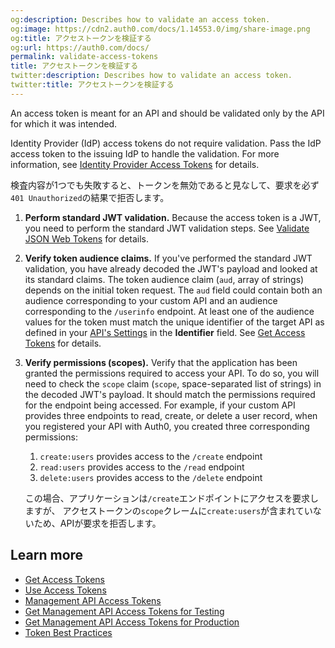 ```yaml
---
og:description: Describes how to validate an access token.
og:image: https://cdn2.auth0.com/docs/1.14553.0/img/share-image.png
og:title: アクセストークンを検証する
og:url: https://auth0.com/docs/
permalink: validate-access-tokens
title: アクセストークンを検証する
twitter:description: Describes how to validate an access token.
twitter:title: アクセストークンを検証する
---
```


An <Tooltip tip="Access Token: Authorization credential, in the form of an opaque string or JWT, used to access an API." cta="View Glossary" href="/docs/glossary?term=access+token">access token</Tooltip> is meant for an API and should be validated only by the API for which it was intended.

<Callout icon="file-lines" color="#0EA5E9" iconType="regular">

Identity Provider (IdP) access tokens do not require validation. Pass the IdP access token to the issuing IdP to handle the validation. For more information, see [Identity Provider Access Tokens](/docs/secure/tokens/access-tokens/identity-provider-access-tokens) for details.

</Callout>

検査内容が1つでも失敗すると、トークンを無効であると見なして、要求を必ず`401 Unauthorized`の結果で拒否します。

1. **Perform standard JWT validation.** Because the access token is a JWT, you need to perform the standard JWT validation steps. See [Validate JSON Web Tokens](/docs/secure/tokens/json-web-tokens/validate-json-web-tokens) for details.
2. **Verify token audience claims.** If you've performed the standard JWT validation, you have already decoded the JWT's payload and looked at its standard claims. The token audience claim (`aud`, array of strings) depends on the initial token request. The `aud` field could contain both an audience corresponding to your custom API and an audience corresponding to the `/userinfo` endpoint. At least one of the audience values for the token must match the unique identifier of the target API as defined in your [API's Settings](https://manage.auth0.com/#/apis) in the **Identifier** field. See [Get Access Tokens](/docs/secure/tokens/access-tokens/get-access-tokens) for details.
3. **Verify permissions (scopes).** Verify that the application has been granted the permissions required to access your API. To do so, you will need to check the `scope` claim (`scope`, space-separated list of strings) in the decoded JWT's payload. It should match the permissions required for the endpoint being accessed. For example, if your custom API provides three endpoints to read, create, or delete a user record, when you registered your API with Auth0, you created three corresponding permissions:

   1. `create:users` provides access to the `/create` endpoint
   2. `read:users` provides access to the `/read` endpoint
   3. `delete:users` provides access to the `/delete` endpoint

   この場合、アプリケーションは`/create`エンドポイントにアクセスを要求しますが、 アクセストークンの`scope`クレームに`create:users`が含まれていないため、APIが要求を拒否します。

## Learn more

* [Get Access Tokens](/docs/secure/tokens/access-tokens/get-access-tokens)
* [Use Access Tokens](/docs/secure/tokens/access-tokens/use-access-tokens)
* [Management API Access Tokens](/docs/secure/tokens/access-tokens/management-api-access-tokens)
* [Get Management API Access Tokens for Testing](/docs/secure/tokens/access-tokens/management-api-access-tokens/get-management-api-access-tokens-for-testing)
* [Get Management API Access Tokens for Production](/docs/secure/tokens/access-tokens/management-api-access-tokens/get-management-api-access-tokens-for-production)
* [Token Best Practices](/docs/secure/tokens/token-best-practices)